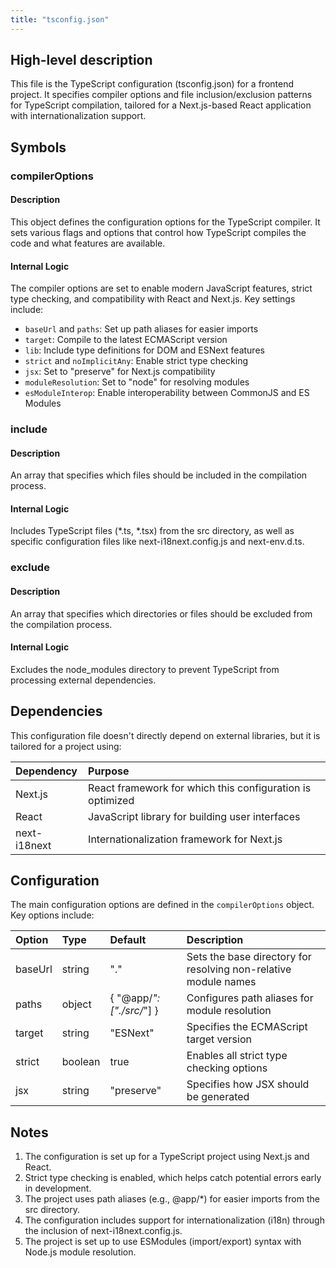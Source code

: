 ```yaml
---
title: "tsconfig.json"
---
```


## High-level description
This file is the TypeScript configuration (tsconfig.json) for a frontend project. It specifies compiler options and file inclusion/exclusion patterns for TypeScript compilation, tailored for a Next.js-based React application with internationalization support.

## Symbols

### compilerOptions
#### Description
This object defines the configuration options for the TypeScript compiler. It sets various flags and options that control how TypeScript compiles the code and what features are available.

#### Internal Logic
The compiler options are set to enable modern JavaScript features, strict type checking, and compatibility with React and Next.js. Key settings include:

- `baseUrl` and `paths`: Set up path aliases for easier imports
- `target`: Compile to the latest ECMAScript version
- `lib`: Include type definitions for DOM and ESNext features
- `strict` and `noImplicitAny`: Enable strict type checking
- `jsx`: Set to "preserve" for Next.js compatibility
- `moduleResolution`: Set to "node" for resolving modules
- `esModuleInterop`: Enable interoperability between CommonJS and ES Modules

### include
#### Description
An array that specifies which files should be included in the compilation process.

#### Internal Logic
Includes TypeScript files (*.ts, *.tsx) from the src directory, as well as specific configuration files like next-i18next.config.js and next-env.d.ts.

### exclude
#### Description
An array that specifies which directories or files should be excluded from the compilation process.

#### Internal Logic
Excludes the node_modules directory to prevent TypeScript from processing external dependencies.

## Dependencies
This configuration file doesn't directly depend on external libraries, but it is tailored for a project using:

| Dependency | Purpose |
|:-----------|:--------|
| Next.js | React framework for which this configuration is optimized |
| React | JavaScript library for building user interfaces |
| next-i18next | Internationalization framework for Next.js |

## Configuration
The main configuration options are defined in the `compilerOptions` object. Key options include:

| Option | Type | Default | Description |
|:-------|:-----|:--------|:------------|
| baseUrl | string | "." | Sets the base directory for resolving non-relative module names |
| paths | object | { "@app/*": ["./src/*"] } | Configures path aliases for module resolution |
| target | string | "ESNext" | Specifies the ECMAScript target version |
| strict | boolean | true | Enables all strict type checking options |
| jsx | string | "preserve" | Specifies how JSX should be generated |

## Notes
1. The configuration is set up for a TypeScript project using Next.js and React.
2. Strict type checking is enabled, which helps catch potential errors early in development.
3. The project uses path aliases (e.g., @app/*) for easier imports from the src directory.
4. The configuration includes support for internationalization (i18n) through the inclusion of next-i18next.config.js.
5. The project is set up to use ESModules (import/export) syntax with Node.js module resolution.